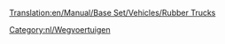 [[Translation:en/Manual/Base Set/Vehicles/Rubber Trucks]]

{{nl/Wegvoertuig|name     = Balogh Rubbertruck
  |img      = Balogh_Rubber_Truck.png
  |price    = £4.797 (€ 9.594) 
  |speed    = 30 mph (48 km/h)
  |annual   = £421 (€ 842)
  |designed = 1936
  |life     = 15
  |capacity = 17.000 liter rubber
}}
{{nl/Wegvoertuig|name     = Uhl Rubbertruck
  |img      = Uhl_Rubber_Truck.png
  |price    = £6.027 (€ 12.054)
  |speed    = 55 mph (88 km/h)
  |annual   = £787 (€ 1.574)
  |designed = 1977
  |life     = 15
  |capacity = 19.000 liter rubber
}}
{{nl/Wegvoertuig|name     = RMT Rubbertruck
  |img      = RMT_Rubber_Truck.png
  |price    = £6.437 (€ 12.874) 
  |speed    = 70 mph (112 km/h)
  |annual   = £1.125 (€ 2.250)
  |designed = 2011
  |life     = 15
  |capacity = 22.000 liter rubber
}}

[[Category:nl/Wegvoertuigen]]